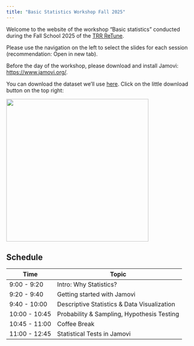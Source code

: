 ```yaml
---
title: "Basic Statistics Workshop Fall 2025"
---
```


Welcome to the website of the workshop "Basic statistics" conducted during the Fall School 2025 of the [TRR ReTune](https://sfb-retune.de/en/home/).

Please use the navigation on the left to select the slides for each session (recommendation: Open in new tab).

Before the day of the workshop, please download and install Jamovi: <https://www.jamovi.org/>.

You can download the dataset we'll use [here](https://github.com/Hillea/BasicStats-Retune/blob/main/Data/WorkshopData_Wide.csv). Click on the little download button on the top right:

![](images/clipboard-49263035.png){width="376"}

## Schedule

| Time          | Topic                                       |
|---------------|---------------------------------------------|
| 9:00 - 9:20   | Intro: Why Statistics?                      |
| 9:20 - 9:40   | Getting started with Jamovi                 |
| 9:40 - 10:00  | Descriptive Statistics & Data Visualization |
| 10:00 - 10:45 | Probability & Sampling, Hypothesis Testing  |
| 10:45 - 11:00 | Coffee Break                                |
| 11:00 - 12:45 | Statistical Tests in Jamovi                 |
